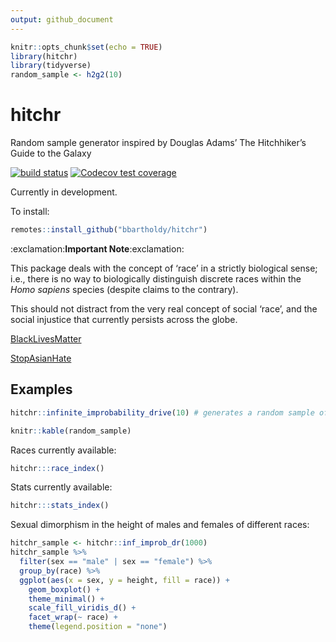 ```yaml
---
output: github_document
---
```


```r
knitr::opts_chunk$set(echo = TRUE)
library(hitchr)
library(tidyverse)
random_sample <- h2g2(10)
```

<!-- README.md is generated by README.Rmd. Please edit .Rmd file. -->

# hitchr
Random sample generator inspired by Douglas Adams' The Hitchhiker's Guide to the Galaxy

<!-- badges: start -->
[![build status](https://github.com/bbartholdy/hitchr/workflows/R-CMD-check/badge.svg)](https://github.com/bbartholdy/hitchr/actions)
[![Codecov test coverage](https://codecov.io/gh/bbartholdy/hitchr/branch/master/graph/badge.svg)](https://codecov.io/gh/bbartholdy/hitchr?branch=master)
<!-- badges: end -->

Currently in development.

To install:

```r
remotes::install_github("bbartholdy/hitchr")
```

:exclamation:**Important Note**:exclamation:

This package deals with the concept of 'race' in a strictly biological sense;
i.e., there is no way to biologically distinguish discrete races within the 
*Homo sapiens* species (despite claims to the contrary).

This should not distract from the very real concept of social 'race', and the social
injustice that currently persists across the globe.

[BlackLivesMatter](https://blacklivesmatter.com/)

[StopAsianHate](https://www.stopasianhate.info/)

## Examples

```r
hitchr::infinite_improbability_drive(10) # generates a random sample of 10 individuals
```

```r
knitr::kable(random_sample)
```

Races currently available:

```r
hitchr:::race_index()
```

Stats currently available:

```r
hitchr:::stats_index()
```

Sexual dimorphism in the height of males and females of different races:

```r
hitchr_sample <- hitchr::inf_improb_dr(1000)
hitchr_sample %>%
  filter(sex == "male" | sex == "female") %>%
  group_by(race) %>%
  ggplot(aes(x = sex, y = height, fill = race)) +
    geom_boxplot() +
    theme_minimal() +
    scale_fill_viridis_d() +
    facet_wrap(~ race) +
    theme(legend.position = "none")
```


